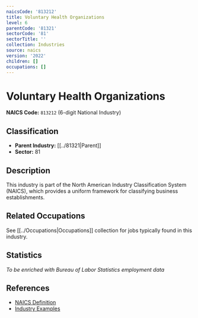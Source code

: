 ```yaml
---
naicsCode: '813212'
title: Voluntary Health Organizations
level: 6
parentCode: '81321'
sectorCode: '81'
sectorTitle: ''
collection: Industries
source: naics
version: '2022'
children: []
occupations: []
---
```

# Voluntary Health Organizations

**NAICS Code:** `813212` (6-digit National Industry)

## Classification

- **Parent Industry:** [[../81321|Parent]]
- **Sector:** 81

## Description

This industry is part of the North American Industry Classification System (NAICS), which provides a uniform framework for classifying business establishments.

## Related Occupations

See [[../Occupations|Occupations]] collection for jobs typically found in this industry.

## Statistics

*To be enriched with Bureau of Labor Statistics employment data*

## References

- [NAICS Definition](https://www.census.gov/naics/)
- [Industry Examples](https://www.census.gov/naics/2022NAICS/)
